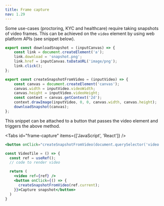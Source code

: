 ```yaml
---
title: Frame capture
nav: 1.29
---
```


Some use-cases (proctoring, KYC and healthcare) require taking snapshots of video frames. This can be achieved on the `video` element by using web platform APIs (see snippet below).

```javascript
export const downloadSnapshot = (inputCanvas) => {
    const link = document.createElement('a');
    link.download = 'snapshot.png';
    link.href = inputCanvas.toDataURL('image/png');
    link.click();
};

export const createSnapshotFromVideo = (inputVideo) => {
    const canvas = document.createElement('canvas');
    canvas.width = inputVideo.videoWidth;
    canvas.height = inputVideo.videoHeight;
    const context = canvas.getContext('2d');
    context.drawImage(inputVideo, 0, 0, canvas.width, canvas.height);
    downloadSnapshot(canvas);
};
```

This snippet can be attached to a button that passes the video element and triggers the above method.

<Tabs id="frame-capture" items={['JavaScript', 'React']} />

<Tab id='frame-capture-0'>

```jsx
<button onClick="createSnapshotFromVideo(document.querySelector('video'))">Capture snapshot</button>
```

</Tab>

<Tab id='frame-capture-1'>

```jsx
const VideoTile = () => {
  const ref = useRef();
  // code to render video

  return (
    <video ref={ref} />
    <button onClick={() => {
      createSnapshotFromVideo(ref.current);
    }}>Capture snapshot</button>
  )
}
```

</Tab>
